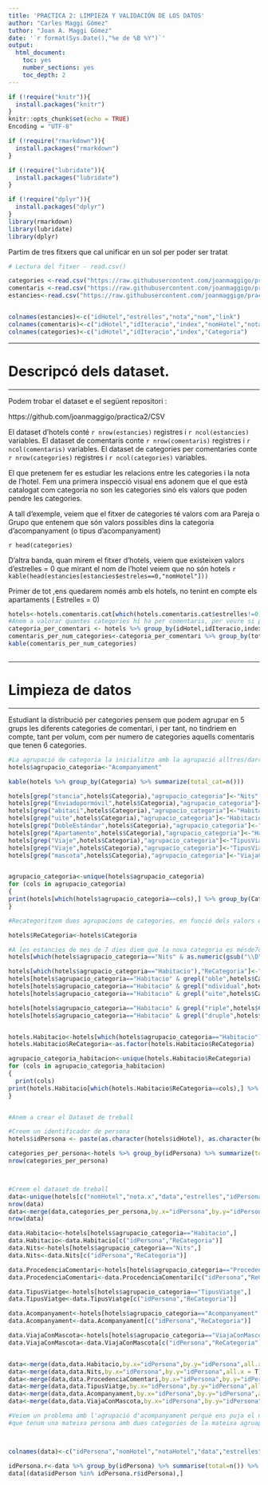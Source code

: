 ```yaml
---
title: 'PRACTICA 2: LIMPIEZA Y VALIDACIÓN DE LOS DATOS'
author: "Carles Maggi Gómez"
tuthor: "Joan A. Maggi Gómez"
date: '`r format(Sys.Date(),"%e de %B %Y")`'
output:
  html_document:
    toc: yes
    number_sections: yes
    toc_depth: 2
---
```


```r
if (!require("knitr")){
  install.packages("knitr")
}
knitr::opts_chunk$set(echo = TRUE)
Encoding = "UTF-8"
```

```r
if (!require("rmarkdown")){
  install.packages("rmarkdown")
}

if (!require("lubridate")){
  install.packages("lubridate")
}

if (!require("dplyr")){
  install.packages("dplyr")
}
library(rmarkdown)
library(lubridate)
library(dplyr)

```
Partim de tres fitxers que cal unificar en un sol per poder ser tratat

```r

# Lectura del fitxer - read.csv() 

categories <-read.csv("https://raw.githubusercontent.com/joanmaggigo/practica2/master/CSV/CategoriesXComentariBooking.csv",header=F,sep=",",encoding = "UTF-8" ,stringsAsFactors = FALSE)
comentaris <-read.csv("https://raw.githubusercontent.com/joanmaggigo/practica2/master/CSV/ComentarisXHotelsBarcelonaBooking.csv",header=F,sep=",",encoding = "UTF-8" ,stringsAsFactors = FALSE)
estancies<-read.csv("https://raw.githubusercontent.com/joanmaggigo/practica2/master/CSV/HotelsBarcelonaBooking.csv",header=F,sep=",",encoding = "UTF-8" ,stringsAsFactors = FALSE)


colnames(estancies)<-c("idHotel","estrelles","nota","nom","link")
colnames(comentaris)<-c("idHotel","idIteracio","index","nomHotel","nota","comPositiu","comNegatiu","data")
colnames(categories)<-c("idHotel","idIteracio","index","Categoria")

```

****
# Descripcó dels dataset.
****
Podem trobar el dataset e el següent repositori :

https://github.com/joanmaggigo/practica2/CSV


El dataset d'hotels  conté `r nrow(estancies)` registres i  `r ncol(estancies)` variables. 
El dataset de comentaris conte `r nrow(comentaris)` registres i  `r ncol(comentaris)` variables. 
El dataset de categories per comentaries conte `r nrow(categories)` registres i  `r ncol(categories)` variables. 

El que pretenem fer es estudiar les relacions entre les categories i la nota de l'hotel. Fem una primera inspecció visual ens adonem que el que està catalogat com categoria no son les categories sinó els valors que poden pendre les categories.

A tall d'exemple, veiem que el fitxer de categories té valors com ara Pareja o Grupo que entenem que són valors possibles dins la categoria d'acompanyament (o tipus d'acompanyament)

`r head(categories)`

D'altra banda, quan mirem el fitxer d'hotels, veiem que existeixen valors d'estrelles = 0 que mirant el nom de l'hotel veiem que no són hotels
`r kable(head(estancies[estancies$estreles==0,"nomHotel"]))`


Primer de tot ,ens quedarem només amb els hotels, no tenint en compte els apartaments ( Estrelles = 0)
```r


hotels<-hotels.comentaris.cat[which(hotels.comentaris.cat$estrelles!=0),]
#Anem a valorar quantes categories hi ha per comentaris, per veure si podem convertir en n variables descrivint un aspecte de l'hotel, com ara numero de nits, tipus d'estancia, etc.. primer mirem com es distribueixen per numero de categories
categoria_per_comentari <- hotels %>% group_by(idHotel,idIteracio,index) %>% summarize(total_cat=n())
comentaris_per_num_categories<-categoria_per_comentari %>% group_by(total_cat) %>% summarize(total_comentaris=n())
kable(comentaris_per_num_categories)



```



****
# Limpieza de datos
****


Estudiant la distribució per categories pensem que podem agrupar en 5 grups les diferents categories de comentari, i per tant, no tindriem en compte, tant per volum, com per numero de categories aquells comentaris que tenen 6 categories.


```r
#La agrupació de categoria la inicialitzo amb la agrupació alltres/darrer
hotels$agrupacio_categoria<-"Acompanyament"

kable(hotels %>% group_by(Categoria) %>% summarize(total_cat=n()))

hotels[grep("stancia",hotels$Categoria),"agrupacio_categoria"]<-"Nits"
hotels[grep("Enviadopormóvil",hotels$Categoria),"agrupacio_categoria"]<-"ProcedenciaComentari"
hotels[grep("abitaci",hotels$Categoria),"agrupacio_categoria"]<-"Habitacio"
hotels[grep("uite",hotels$Categoria),"agrupacio_categoria"]<-"Habitacio"
hotels[grep("DobleEstándar",hotels$Categoria),"agrupacio_categoria"]<-"Habitacio"
hotels[grep("Apartamento",hotels$Categoria),"agrupacio_categoria"]<-"Habitacio"
hotels[grep("Viaje",hotels$Categoria),"agrupacio_categoria"]<-"TipusViatge"
hotels[grep("Viaje",hotels$Categoria),"agrupacio_categoria"]<-"TipusViatge"
hotels[grep("mascota",hotels$Categoria),"agrupacio_categoria"]<-"ViajaConMascota"


agrupacio_categoria<-unique(hotels$agrupacio_categoria)
for (cols in agrupacio_categoria) 
{
print(hotels[which(hotels$agrupacio_categoria==cols),] %>% group_by(Categoria) %>% summarize(total_cat=n()))
}

#Recategoritzem dues agrupacions de categories, en funció dels valors observats. Seran l'agrupació Habitació, y la agrupació Nits

hotels$ReCategoria<-hotels$Categoria

#A les estancies de mes de 7 dies diem que la nova categoria es mésde7dies
hotels[which(hotels$agrupacio_categoria=="Nits" & as.numeric(gsub("\\D", "",hotels$Categoria))>7) ,"ReCategoria"]<-"Mesde7"

hotels[which(hotels$agrupacio_categoria=="Habitacio"),"ReCategoria"]<-"Altres"
hotels[hotels$agrupacio_categoria=="Habitacio" & grepl("oble",hotels$Categoria),"ReCategoria"]<-"Habitacio Doble"
hotels[hotels$agrupacio_categoria=="Habitacio" & grepl("ndividual",hotels$Categoria),"ReCategoria"]<-"Habitacio Individual"
hotels[hotels$agrupacio_categoria=="Habitacio" & grepl("uite",hotels$Categoria),"ReCategoria"]<-"Suite"

hotels[hotels$agrupacio_categoria=="Habitacio" & grepl("riple",hotels$Categoria),"ReCategoria"]<-"Habitacio Triple"
hotels[hotels$agrupacio_categoria=="Habitacio" & grepl("druple",hotels$Categoria),"ReCategoria"]<-"Habitacio quadruple"


hotels.Habitacio<-hotels[which(hotels$agrupacio_categoria=="Habitacio"),]
hotels.Habitacio$ReCategoria<-as.factor(hotels.Habitacio$ReCategoria)

agrupacio_categoria_habitacion<-unique(hotels.Habitacio$ReCategoria)
for (cols in agrupacio_categoria_habitacion) 
{
  print(cols)
print(hotels.Habitacio[which(hotels.Habitacio$ReCategoria==cols),] %>% group_by(Categoria) %>% summarize(total_cat=n()))
}


#Anem a crear el Dataset de treball

#Creem un identificador de persona
hotels$idPersona <- paste(as.character(hotels$idHotel), as.character(hotels$idIteracio), as.character(hotels$index),sep="_")

categories_per_persona<-hotels %>% group_by(idPersona) %>% summarize(total_cat=n())
nrow(categories_per_persona)



#Creem el dataset de treball
data<-unique(hotels[c("nomHotel","nota.x","data","estrelles","idPersona","nota.y")])
nrow(data)
data<-merge(data,categories_per_persona,by.x="idPersona",by.y="idPersona",all.y = T)
nrow(data)

data.Habitacio<-hotels[hotels$agrupacio_categoria=="Habitacio",]
data.Habitacio<-data.Habitacio[c("idPersona","ReCategoria")]
data.Nits<-hotels[hotels$agrupacio_categoria=="Nits",]
data.Nits<-data.Nits[c("idPersona","ReCategoria")]

data.ProcedenciaComentari<-hotels[hotels$agrupacio_categoria=="ProcedenciaComentari",]
data.ProcedenciaComentari<-data.ProcedenciaComentari[c("idPersona","ReCategoria")]

data.TipusViatge<-hotels[hotels$agrupacio_categoria=="TipusViatge",]
data.TipusViatge<-data.TipusViatge[c("idPersona","ReCategoria")]

data.Acompanyament<-hotels[hotels$agrupacio_categoria=="Acompanyament",]
data.Acompanyament<-data.Acompanyament[c("idPersona","ReCategoria")]

data.ViajaConMascota<-hotels[hotels$agrupacio_categoria=="ViajaConMascota",]
data.ViajaConMascota<-data.ViajaConMascota[c("idPersona","ReCategoria")]


data<-merge(data,data.Habitacio,by.x="idPersona",by.y="idPersona",all.x = T)
data<-merge(data,data.Nits,by.x="idPersona",by.y="idPersona",all.x = T)
data<-merge(data,data.ProcedenciaComentari,by.x="idPersona",by.y="idPersona",all.x = T)
data<-merge(data,data.TipusViatge,by.x="idPersona",by.y="idPersona",all.x = T)
data<-merge(data,data.Acompanyament,by.x="idPersona",by.y="idPersona",all.x = T)
data<-merge(data,data.ViajaConMascota,by.x="idPersona",by.y="idPersona",all.x = T)

#Veiem un problema amb l'agrupació d'acompanyament perquè ens puja el nombre de persones, pel que podem deduir
#que tenum una mateixa persona amb dues categories de la mateixa agruapcio acompanyement, veiem quines



colnames(data)<-c("idPersona","nomHotel","notaHotel","data","estrelles","notaPersona","num_cat","TipusHabitacio","Nits","ProcedenciaComentari","TipusViatge","Acompanyament","ViajaConMascota")

idPersona.r<-data %>% group_by(idPersona) %>% summarise(total=n()) %>% filter(total>1)
data[(data$idPerson %in% idPersona.r$idPersona),]
```


